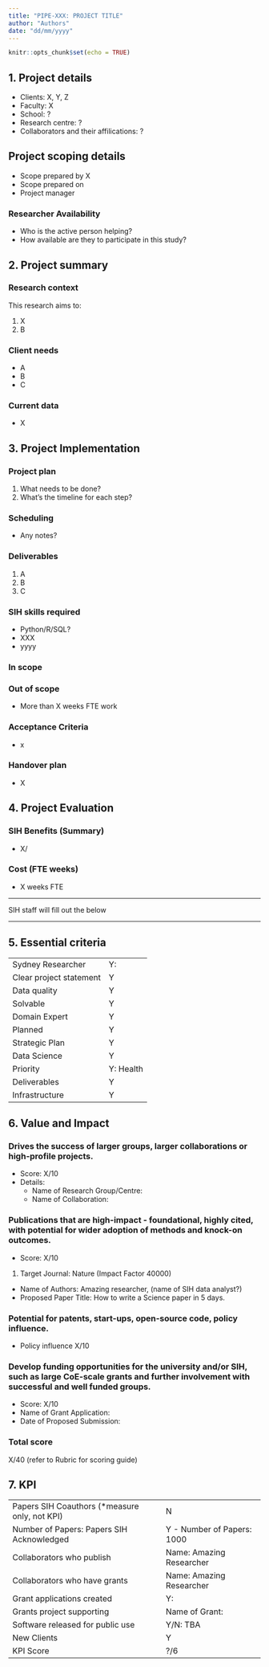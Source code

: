 ```yaml
---
title: "PIPE-XXX: PROJECT TITLE"
author: "Authors"
date: "dd/mm/yyyy"
---
```


```r
knitr::opts_chunk$set(echo = TRUE)
```

## 1. Project details

- Clients: X, Y, Z
- Faculty: X
- School: ?
- Research centre: ?
- Collaborators and their affilications: ?

## Project scoping details
- Scope prepared by X
- Scope prepared on
- Project manager 


### Researcher Availability

- Who is the active person helping?
- How available are they to participate in this study?


## 2. Project summary

### Research context

This research aims to:

1. X
2. B

### Client needs

- A
- B
- C

### Current data
- X



## 3. Project Implementation

### Project plan

1. What needs to be done?
2. What's the timeline for each step?


### Scheduling

- Any notes? 

### Deliverables

1. A
2. B
3. C

### SIH skills required

- Python/R/SQL?
- XXX
- yyyy

### In scope

### Out of scope
- More than X weeks FTE work


### Acceptance Criteria

- x

### Handover plan

- X

## 4. Project Evaluation

### SIH Benefits (Summary)

- X/

### Cost (FTE weeks)
- X weeks FTE

***

SIH staff will fill out the below

***

## 5. Essential criteria

 | |
|:------ | :------ |
Sydney Researcher | Y: 
Clear project statement | Y
Data quality | Y
Solvable | Y 
Domain Expert | Y
Planned | Y
Strategic Plan | Y
Data Science | Y
Priority | Y: Health
Deliverables | Y
Infrastructure | Y

## 6. Value and Impact

### Drives the success of larger groups, larger collaborations or high-profile projects.

- Score: X/10
- Details:
    - Name of Research Group/Centre: 
    - Name of Collaboration: 


### Publications that are high-impact - foundational, highly cited, with potential for wider adoption of methods and knock-on outcomes.

- Score: X/10
1. Target Journal: Nature (Impact Factor 40000)
- Name of Authors: Amazing researcher,  (name of SIH data analyst?)
- Proposed Paper Title: How to write a Science paper in 5 days.



### Potential for patents, start-ups, open-source code, policy influence.

- Policy influence X/10



### Develop funding opportunities for the university and/or SIH, such as large CoE-scale grants and further involvement with successful and well funded groups.

- Score: X/10
- Name of Grant Application: 
- Date of Proposed Submission: 

### Total score

X/40 (refer to Rubric for scoring guide)

## 7. KPI

 | |
|:------ | :------ |
Papers SIH Coauthors (*measure only, not KPI) | N
Number of Papers: Papers SIH Acknowledged | Y - Number of Papers: 1000
Collaborators who publish | Name: Amazing Researcher
Collaborators who have grants | Name: Amazing Researcher
Grant applications created | Y: 
Grants project supporting | Name of Grant:
Software released for public use | Y/N: TBA
New Clients | Y
KPI Score | ?/6

